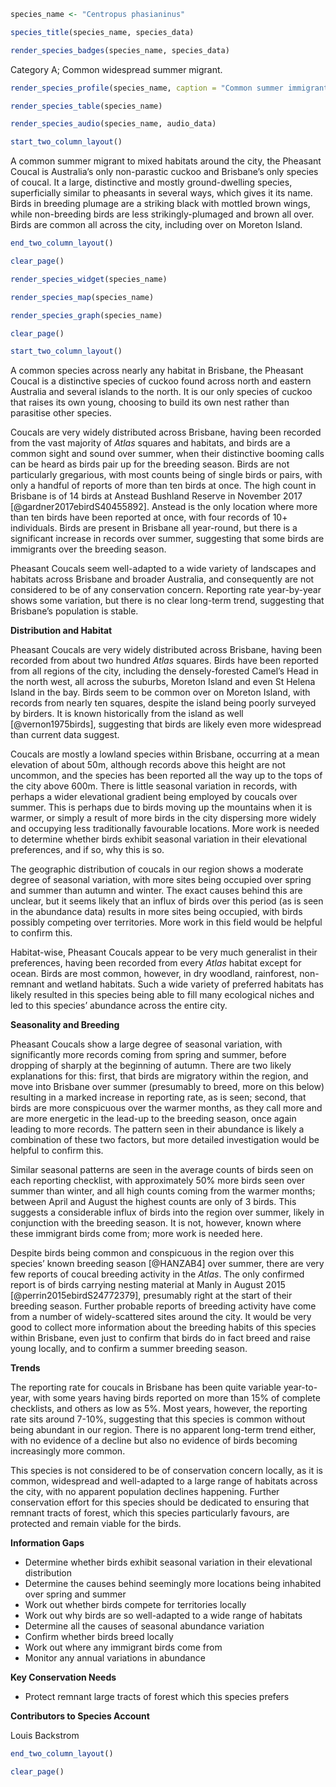 ```r
species_name <- "Centropus phasianinus"
```

```r
species_title(species_name, species_data)
```

```r
render_species_badges(species_name, species_data)
```

Category A; Common widespread summer migrant.

```r
render_species_profile(species_name, caption = "Common summer immigrant to a wide variety of habitats across the city. Highly distinctive and easy to identify. Not of any conservation concern.")
```

```r
render_species_table(species_name)
```

```r
render_species_audio(species_name, audio_data)
```

```r
start_two_column_layout()
```

A common summer migrant to mixed habitats around the city, the Pheasant Coucal is Australia's only non-parastic cuckoo and Brisbane's only species of coucal. It a large, distinctive and mostly ground-dwelling species, superficially similar to pheasants in several ways, which gives it its name. Birds in breeding plumage are a striking black with mottled brown wings, while non-breeding birds are less strikingly-plumaged and brown all over. Birds are common all across the city, including over on Moreton Island.

```r
end_two_column_layout()
```

```r
clear_page()
```

```r
render_species_widget(species_name)
```

```r
render_species_map(species_name)
```

```r
render_species_graph(species_name)
```

```r
clear_page()
```

```r
start_two_column_layout()
```

A common species across nearly any habitat in Brisbane, the Pheasant Coucal is a distinctive species of cuckoo found across north and eastern Australia and several islands to the north. It is our only species of cuckoo that raises its own young, choosing to build its own nest rather than parasitise other species.

Coucals are very widely distributed across Brisbane, having been recorded from the vast majority of _Atlas_ squares and habitats, and birds are a common sight and sound over summer, when their distinctive booming calls can be heard as birds pair up for the breeding season. Birds are not particularly gregarious, with most counts being of single birds or pairs, with only a handful of reports of more than ten birds at once. The high count in Brisbane is of 14 birds at Anstead Bushland Reserve in November 2017 [@gardner2017ebirdS40455892]. Anstead is the only location where more than ten birds have been reported at once, with four records of 10+ individuals. Birds are present in Brisbane all year-round, but there is a significant increase in records over summer, suggesting that some birds are immigrants over the breeding season.

Pheasant Coucals seem well-adapted to a wide variety of landscapes and habitats across Brisbane and broader Australia, and consequently are not considered to be of any conservation concern. Reporting rate year-by-year shows some variation, but there is no clear long-term trend, suggesting that Brisbane's population is stable.

**Distribution and Habitat**

Pheasant Coucals are very widely distributed across Brisbane, having been recorded from about two hundred _Atlas_ squares. Birds have been reported from all regions of the city, including the densely-forested Camel's Head in the north west, all across the suburbs, Moreton Island and even St Helena Island in the bay. Birds seem to be common over on Moreton Island, with records from nearly ten squares, despite the island being poorly surveyed by birders. It is known historically from the island as well [@vernon1975birds], suggesting that birds are likely even more widespread than current data suggest.  

Coucals are mostly a lowland species within Brisbane, occurring at a mean elevation of about 50m, although records above this height are not uncommon, and the species has been reported all the way up to the tops of the city above 600m. There is little seasonal variation in records, with perhaps a wider elevational gradient being employed by coucals over summer. This is perhaps due to birds moving up the mountains when it is warmer, or simply a result of more birds in the city dispersing more widely and occupying less traditionally favourable locations. More work is needed to determine whether birds exhibit seasonal variation in their elevational preferences, and if so, why this is so.

The geographic distribution of coucals in our region shows a moderate degree of seasonal variation, with more sites being occupied over spring and summer than autumn and winter. The exact causes behind this are unclear, but it seems likely that an influx of birds over this period (as is seen in the abundance data) results in more sites being occupied, with birds possibly competing over territories. More work in this field would be helpful to confirm this.

Habitat-wise, Pheasant Coucals appear to be very much generalist in their preferences, having been recorded from every _Atlas_ habitat except for ocean. Birds are most common, however, in dry woodland, rainforest, non-remnant and wetland habitats. Such a wide variety of preferred habitats has likely resulted in this species being able to fill many ecological niches and led to this species' abundance across the entire city.

**Seasonality and Breeding**

Pheasant Coucals show a large degree of seasonal variation, with significantly more records coming from spring and summer, before dropping of sharply at the beginning of autumn. There are two likely explanations for this: first, that birds are migratory within the region, and move into Brisbane over summer (presumably to breed, more on this below) resulting in a marked increase in reporting rate, as is seen; second, that birds are more conspicuous over the warmer months, as they call more and are more energetic in the lead-up to the breeding season, once again leading to more records. The pattern seen in their abundance is likely a combination of these two factors, but more detailed investigation would be helpful to confirm this.

Similar seasonal patterns are seen in the average counts of birds seen on each reporting checklist, with approximately 50% more birds seen over summer than winter, and all high counts coming from the warmer months; between April and August the highest counts are only of 3 birds. This suggests a considerable influx of birds into the region over summer, likely in conjunction with the breeding season. It is not, however, known where these immigrant birds come from; more work is needed here.

Despite birds being common and conspicuous in the region over this species' known breeding season [@HANZAB4] over summer, there are very few reports of coucal breeding activity in the _Atlas_. The only confirmed report is of birds carrying nesting material at Manly in August 2015 [@perrin2015ebirdS24772379], presumably right at the start of their breeding season. Further probable reports of breeding activity have come from a number of widely-scattered sites around the city. It would be very good to collect more information about the breeding habits of this species within Brisbane, even just to confirm that birds do in fact breed and raise young locally, and to confirm a summer breeding season.

**Trends**

The reporting rate for coucals in Brisbane has been quite variable year-to-year, with some years having birds reported on more than 15% of complete checklists, and others as low as 5%. Most years, however, the reporting rate sits around 7-10%, suggesting that this species is common without being abundant in our region. There is no apparent long-term trend either, with no evidence of a decline but also no evidence of birds becoming increasingly more common.

This species is not considered to be of conservation concern locally, as it is common, widespread and well-adapted to a large range of habitats across the city, with no apparent population declines happening. Further conservation effort for this species should be dedicated to ensuring that remnant tracts of forest, which this species particularly favours, are protected and remain viable for the birds.

**Information Gaps**

- Determine whether birds exhibit seasonal variation in their elevational distribution
- Determine the causes behind seemingly more locations being inhabited over spring and summer
- Work out whether birds compete for territories locally
- Work out why birds are so well-adapted to a wide range of habitats
- Determine all the causes of seasonal abundance variation
- Confirm whether birds breed locally
- Work out where any immigrant birds come from
- Monitor any annual variations in abundance

**Key Conservation Needs**

- Protect remnant large tracts of forest which this species prefers

**Contributors to Species Account**

Louis Backstrom 




```r
end_two_column_layout()
```

```r
clear_page()
```
